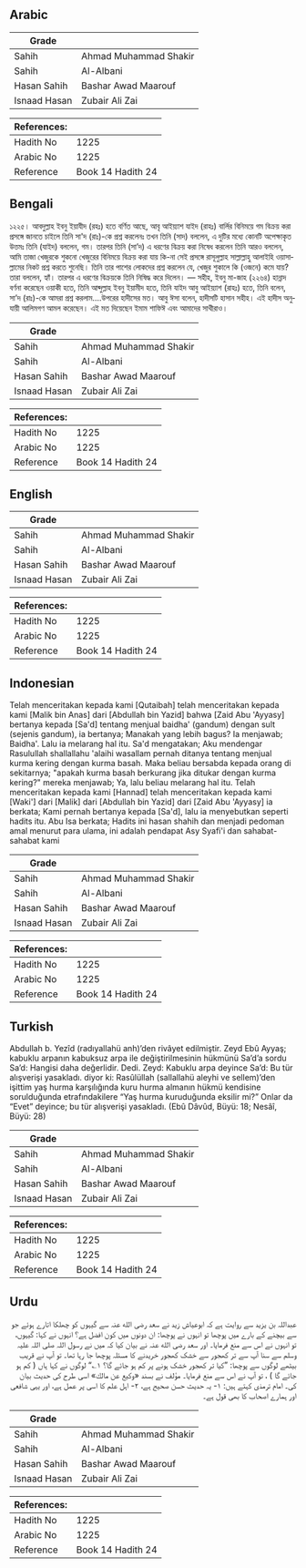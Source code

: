 ## Arabic


<div dir="rtl" lang="ar" style={{fontSize:'larger',backgroundColor:'#f8f9fa',padding:20}}>

</div>
<div style={{backgroundColor:'#f8f9fa',padding:20, marginBottom: 10}}><table> <thead> <tr> <th>Grade</th> <th></th> </tr> </thead> <tbody> <tr><td>Sahih</td><td>Ahmad Muhammad Shakir</td></tr><tr><td>Sahih</td><td>Al-Albani</td></tr><tr><td>Hasan Sahih</td><td>Bashar Awad Maarouf</td></tr><tr><td>Isnaad Hasan</td><td>Zubair Ali Zai</td></tr></tbody></table><table> <thead> <tr> <th>References:</th> <th></th> </tr> </thead> <tbody><tr><td>Hadith No</td><td>1225</td></tr><tr><td>Arabic No</td><td>1225</td></tr><tr><td>Reference</td><td>Book 14 Hadith 24</td></tr></tbody></table></div>

## Bengali


<div dir="ltr" lang="bn" style={{fontSize:'larger',backgroundColor:'#f8f9fa',padding:20}}>
১২২৫। আবদুল্লাহ ইবনু ইয়াযীদ (রহঃ) হতে বর্ণিত আছে, আবৃ আইয়্যাশ যাইদ (রাহঃ) বার্লির বিনিময়ে গম বিক্রয় করা প্রসঙ্গে জানতে চাইলে তিনি সা'দ (রাঃ)-কে প্রশ্ন করলেনঃ তখন তিনি (সাদ) বললেন, এ দুটির মধ্যে কোনটি অপেক্ষাকৃত উত্তমঃ তিনি (যাইদ) বললেন, গম। তারপর তিনি (সা’দ) এ ধরণের বিক্রয় করা নিষেধ করলেন তিনি আরও বললেন, আমি তাজা খেজুরকে শুকনো খেজুরের বিনিময়ে বিক্রয় করা যায় কি-না সেই প্রসঙ্গে রাসূলুল্লাহ সাল্লাল্লাহু আলাইহি ওয়াসাল্লামের নিকট প্রশ্ন করতে শুনেছি। তিনি তার পাশের লোকদের প্রশ্ন করলেন যে, খেজুর শুকালে কি (ওজনে) কমে যায়? তারা বললেন, হ্যাঁ। তারপর এ ধরণের বিক্রয়কে তিনি নিষিদ্ধ করে দিলেন। — সহীহ, ইবনু মা-জাহ (২২৬৪) হান্নাদ বর্ণনা করেছেন ওয়াকী হতে, তিনি আব্দুল্লাহ ইবনু ইয়ামীদ হতে, তিনি যাইদ আবু আইয়্যাশ (রাহঃ) হতে, তিনি বলেন, সা’দ (রাঃ)-কে আমরা প্রশ্ন করলাম....উপরের হাদীসের মত। আবু ঈসা বলেন, হাদীসটি হাসান সহীহ। এই হাদীস অনুযায়ী আলিমগণ আমল করেছেন। এই মত দিয়েছেন ইমাম শাফিঈ এবং আমাদের সাথীরাও।
</div>
<div style={{backgroundColor:'#f8f9fa',padding:20, marginBottom: 10}}><table> <thead> <tr> <th>Grade</th> <th></th> </tr> </thead> <tbody> <tr><td>Sahih</td><td>Ahmad Muhammad Shakir</td></tr><tr><td>Sahih</td><td>Al-Albani</td></tr><tr><td>Hasan Sahih</td><td>Bashar Awad Maarouf</td></tr><tr><td>Isnaad Hasan</td><td>Zubair Ali Zai</td></tr></tbody></table><table> <thead> <tr> <th>References:</th> <th></th> </tr> </thead> <tbody><tr><td>Hadith No</td><td>1225</td></tr><tr><td>Arabic No</td><td>1225</td></tr><tr><td>Reference</td><td>Book 14 Hadith 24</td></tr></tbody></table></div>

## English


<div dir="ltr" lang="en" style={{fontSize:'larger',backgroundColor:'#f8f9fa',padding:20}}>

</div>
<div style={{backgroundColor:'#f8f9fa',padding:20, marginBottom: 10}}><table> <thead> <tr> <th>Grade</th> <th></th> </tr> </thead> <tbody> <tr><td>Sahih</td><td>Ahmad Muhammad Shakir</td></tr><tr><td>Sahih</td><td>Al-Albani</td></tr><tr><td>Hasan Sahih</td><td>Bashar Awad Maarouf</td></tr><tr><td>Isnaad Hasan</td><td>Zubair Ali Zai</td></tr></tbody></table><table> <thead> <tr> <th>References:</th> <th></th> </tr> </thead> <tbody><tr><td>Hadith No</td><td>1225</td></tr><tr><td>Arabic No</td><td>1225</td></tr><tr><td>Reference</td><td>Book 14 Hadith 24</td></tr></tbody></table></div>

## Indonesian


<div dir="ltr" lang="id" style={{fontSize:'larger',backgroundColor:'#f8f9fa',padding:20}}>
Telah menceritakan kepada kami [Qutaibah] telah menceritakan kepada kami [Malik bin Anas] dari [Abdullah bin Yazid] bahwa [Zaid Abu 'Ayyasy] bertanya kepada [Sa'd] tentang menjual baidha' (gandum) dengan sult (sejenis gandum), ia bertanya; Manakah yang lebih bagus? Ia menjawab; Baidha'. Lalu ia melarang hal itu. Sa'd mengatakan; Aku mendengar Rasulullah shallallahu 'alaihi wasallam pernah ditanya tentang menjual kurma kering dengan kurma basah. Maka beliau bersabda kepada orang di sekitarnya; "apakah kurma basah berkurang jika ditukar dengan kurma kering?" mereka menjawab; Ya, lalu beliau melarang hal itu. Telah menceritakan kepada kami [Hannad] telah menceritakan kepada kami [Waki'] dari [Malik] dari [Abdullah bin Yazid] dari [Zaid Abu 'Ayyasy] ia berkata; Kami pernah bertanya kepada [Sa'd], lalu ia menyebutkan seperti hadits itu. Abu Isa berkata; Hadits ini hasan shahih dan menjadi pedoman amal menurut para ulama, ini adalah pendapat Asy Syafi'i dan sahabat-sahabat kami
</div>
<div style={{backgroundColor:'#f8f9fa',padding:20, marginBottom: 10}}><table> <thead> <tr> <th>Grade</th> <th></th> </tr> </thead> <tbody> <tr><td>Sahih</td><td>Ahmad Muhammad Shakir</td></tr><tr><td>Sahih</td><td>Al-Albani</td></tr><tr><td>Hasan Sahih</td><td>Bashar Awad Maarouf</td></tr><tr><td>Isnaad Hasan</td><td>Zubair Ali Zai</td></tr></tbody></table><table> <thead> <tr> <th>References:</th> <th></th> </tr> </thead> <tbody><tr><td>Hadith No</td><td>1225</td></tr><tr><td>Arabic No</td><td>1225</td></tr><tr><td>Reference</td><td>Book 14 Hadith 24</td></tr></tbody></table></div>

## Turkish


<div dir="ltr" lang="tr" style={{fontSize:'larger',backgroundColor:'#f8f9fa',padding:20}}>
Abdullah b. Yezîd (radıyallahü anh)’den rivâyet edilmiştir. Zeyd Ebû Ayyaş; kabuklu arpanın kabuksuz arpa ile değiştirilmesinin hükmünü Sa’d’a sordu Sa’d: Hangisi daha değerlidir. Dedi. Zeyd: Kabuklu arpa deyince Sa’d: Bu tür alışverişi yasakladı. diyor ki: Rasûlüllah (sallallahü aleyhi ve sellem)’den işittim yaş hurma karşılığında kuru hurma almanın hükmü kendisine sorulduğunda etrafındakilere “Yaş hurma kuruduğunda eksilir mi?” Onlar da “Evet” deyince; bu tür alışverişi yasakladı. (Ebû Dâvûd, Büyü: 18; Nesâî, Büyü: 28)
</div>
<div style={{backgroundColor:'#f8f9fa',padding:20, marginBottom: 10}}><table> <thead> <tr> <th>Grade</th> <th></th> </tr> </thead> <tbody> <tr><td>Sahih</td><td>Ahmad Muhammad Shakir</td></tr><tr><td>Sahih</td><td>Al-Albani</td></tr><tr><td>Hasan Sahih</td><td>Bashar Awad Maarouf</td></tr><tr><td>Isnaad Hasan</td><td>Zubair Ali Zai</td></tr></tbody></table><table> <thead> <tr> <th>References:</th> <th></th> </tr> </thead> <tbody><tr><td>Hadith No</td><td>1225</td></tr><tr><td>Arabic No</td><td>1225</td></tr><tr><td>Reference</td><td>Book 14 Hadith 24</td></tr></tbody></table></div>

## Urdu


<div dir="rtl" lang="ur" style={{fontSize:'larger',backgroundColor:'#f8f9fa',padding:20}}>
عبداللہ بن یزید سے روایت ہے کہ ابوعیاش زید نے سعد رضی الله عنہ سے گیہوں کو چھلکا اتارے ہوئے جو سے بیچنے کے بارے میں پوچھا تو انہوں نے پوچھا: ان دونوں میں کون افضل ہے؟ انہوں نے کہا: گیہوں، تو انہوں نے اس سے منع فرمایا۔ اور سعد رضی الله عنہ نے بیان کیا کہ میں نے رسول اللہ صلی اللہ علیہ وسلم سے سنا آپ سے تر کھجور سے خشک کھجور خریدنے کا مسئلہ پوچھا جا رہا تھا۔ تو آپ نے قریب بیٹھے لوگوں سے پوچھا: ”کیا تر کھجور خشک ہونے پر کم ہو جائے گا؟ ۱؎“ لوگوں نے کہا ہاں ( کم ہو جائے گا ) ، تو آپ نے اس سے منع فرمایا۔ مؤلف نے بسند «وكيع عن مالك» اسی طرح کی حدیث بیان کی۔ امام ترمذی کہتے ہیں: ۱- یہ حدیث حسن صحیح ہے، ۲- اہل علم کا اسی پر عمل ہے، اور یہی شافعی اور ہمارے اصحاب کا بھی قول ہے۔
</div>
<div style={{backgroundColor:'#f8f9fa',padding:20, marginBottom: 10}}><table> <thead> <tr> <th>Grade</th> <th></th> </tr> </thead> <tbody> <tr><td>Sahih</td><td>Ahmad Muhammad Shakir</td></tr><tr><td>Sahih</td><td>Al-Albani</td></tr><tr><td>Hasan Sahih</td><td>Bashar Awad Maarouf</td></tr><tr><td>Isnaad Hasan</td><td>Zubair Ali Zai</td></tr></tbody></table><table> <thead> <tr> <th>References:</th> <th></th> </tr> </thead> <tbody><tr><td>Hadith No</td><td>1225</td></tr><tr><td>Arabic No</td><td>1225</td></tr><tr><td>Reference</td><td>Book 14 Hadith 24</td></tr></tbody></table></div>